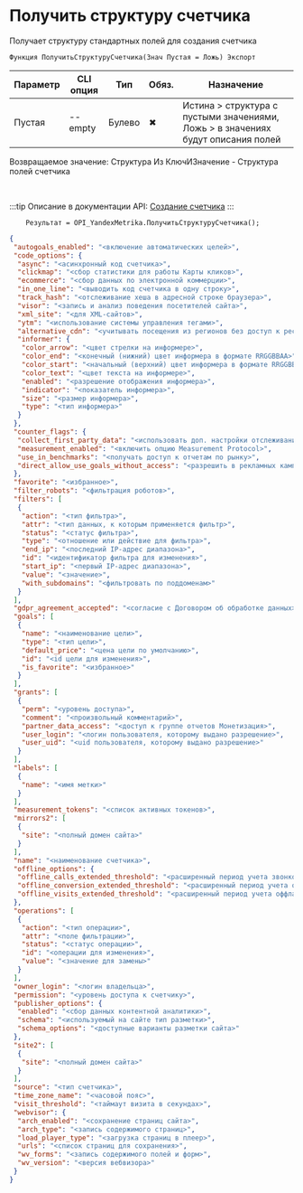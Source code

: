 ﻿---
sidebar_position: 7
---


# Получить структуру счетчика
 Получает структуру стандартных полей для создания счетчика



`Функция ПолучитьСтруктуруСчетчика(Знач Пустая = Ложь) Экспорт`

  | Параметр | CLI опция | Тип | Обяз. | Назначение |
  |-|-|-|-|-|
  | Пустая | --empty | Булево | &#x2716; | Истина > структура с пустыми значениями, Ложь > в значениях будут описания полей |

  
  Возвращаемое значение:   Структура Из КлючИЗначение - Структура полей счетчика

<br/>

:::tip
Описание в документации API: [Создание счетчика](https://yandex.ru/dev/metrika/ru/management/openapi/counter/addCounter)
:::
<br/>


```bsl title="Пример использования для 1С:Предприятие/OneScript"
    Результат = OPI_YandexMetrika.ПолучитьСтруктуруСчетчика();
```
    



```json title="Результат"
{
 "autogoals_enabled": "<включение автоматических целей>",
 "code_options": {
  "async": "<асинхронный код счетчика>",
  "clickmap": "<сбор статистики для работы Карты кликов>",
  "ecommerce": "<сбор данных по электронной коммерции>",
  "in_one_line": "<выводить код счетчика в одну строку>",
  "track_hash": "<отслеживание хеша в адресной строке браузера>",
  "visor": "<запись и анализ поведения посетителей сайта>",
  "xml_site": "<для XML-сайтов>",
  "ytm": "<использование системы управления тегами>",
  "alternative_cdn": "<учитывать посещения из регионов без доступ к ресурсам Яндекса>",
  "informer": {
   "color_arrow": "<цвет стрелки на информере>",
   "color_end": "<конечный (нижний) цвет информера в формате RRGGBBAA>",
   "color_start": "<начальный (верхний) цвет информера в формате RRGGBBAA>",
   "color_text": "<цвет текста на информере>",
   "enabled": "<разрешение отображения информера>",
   "indicator": "<показатель информера>",
   "size": "<размер информера>",
   "type": "<тип информера>"
  }
 },
 "counter_flags": {
  "collect_first_party_data": "<использовать доп. настройки отслеживания>",
  "measurement_enabled": "<включить опцию Measurement Protocol>",
  "use_in_benchmarks": "<получать доступ к отчетам по рынку>",
  "direct_allow_use_goals_without_access": "<разрешить в рекламных кампаниях оптимизацию по целям без доступа к счетчику>"
 },
 "favorite": "<избранное>",
 "filter_robots": "<фильтрация роботов>",
 "filters": [
  {
   "action": "<тип фильтра>",
   "attr": "<тип данных, к которым применяется фильтр>",
   "status": "<статус фильтра>",
   "type": "<отношение или действие для фильтра>",
   "end_ip": "<последний IP-адрес диапазона>",
   "id": "<идентификатор фильтра для изменения>",
   "start_ip": "<первый IP-адрес диапазона>",
   "value": "<значение>",
   "with_subdomains": "<фильтровать по поддоменам>"
  }
 ],
 "gdpr_agreement_accepted": "<согласие с Договором об обработке данных>",
 "goals": [
  {
   "name": "<наименование цели>",
   "type": "<тип цели>",
   "default_price": "<цена цели по умолчанию>",
   "id": "<id цели для изменения>",
   "is_favorite": "<избранное>"
  }
 ],
 "grants": [
  {
   "perm": "<уровень доступа>",
   "comment": "<произвольный комментарий>",
   "partner_data_access": "<доступ к группе отчетов Монетизация>",
   "user_login": "<логин пользователя, которому выдано разрешение>",
   "user_uid": "<uid пользователя, которому выдано разрешение>"
  }
 ],
 "labels": [
  {
   "name": "<имя метки>"
  }
 ],
 "measurement_tokens": "<список активных токенов>",
 "mirrors2": [
  {
   "site": "<полный домен сайта>"
  }
 ],
 "name": "<наименование счетчика>",
 "offline_options": {
  "offline_calls_extended_threshold": "<расширенный период учета звонков>",
  "offline_conversion_extended_threshold": "<расширенный период учета офлайн-конверсий>",
  "offline_visits_extended_threshold": "<расширенный период учета оффлайн-заходов>"
 },
 "operations": [
  {
   "action": "<тип операции>",
   "attr": "<поле фильтрации>",
   "status": "<статус операции>",
   "id": "<операции для изменения>",
   "value": "<значение для замены>"
  }
 ],
 "owner_login": "<логин владельца>",
 "permission": "<уровень доступа к счетчику>",
 "publisher_options": {
  "enabled": "<сбор данных контентной аналитики>",
  "schema": "<используемый на сайте тип разметки>",
  "schema_options": "<доступные варианты разметки сайта>"
 },
 "site2": [
  {
   "site": "<полный домен сайта>"
  }
 ],
 "source": "<тип счетчика>",
 "time_zone_name": "<часовой пояс>",
 "visit_threshold": "<таймаут визита в секундах>",
 "webvisor": {
  "arch_enabled": "<сохранение страниц сайта>",
  "arch_type": "<запись содержимого страниц>",
  "load_player_type": "<загрузка страниц в плеер>",
  "urls": "<список страниц для сохранения>",
  "wv_forms": "<запись содержимого полей и форм>",
  "wv_version": "<версия вебвизора>"
 }
}
```
